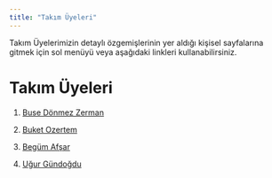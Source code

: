 ```yaml
---
title: "Takım Üyeleri"
---
```


Takım Üyelerimizin detaylı özgemişlerinin yer aldığı kişisel sayfalarına gitmek için sol menüyü veya aşağıdaki linkleri kullanabilirsiniz.

# Takım Üyeleri

1.  [Buse Dönmez Zerman](/takim/busedonmezzerman.qmd)

2.  [Buket Ozertem](/takim/buketozertem.qmd)

3.  [Begüm Afşar](/takim/begumafsar.qmd)

4.  [Uğur Gündoğdu](/ugurgundogdu.qmd)
